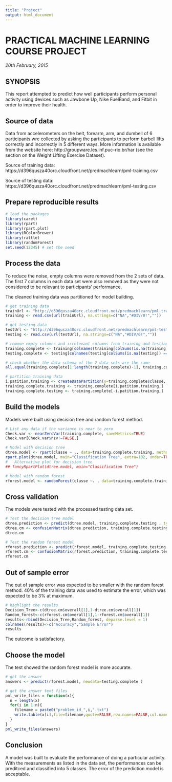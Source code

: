 ```yaml
---
title: "Project"
output: html_document
---
```

# PRACTICAL MACHINE LEARNING COURSE PROJECT
*20th February, 2015*

## SYNOPSIS
This report attempted to predict how well participants perform personal activity using devices such as Jawbone Up, Nike FuelBand, and Fitbit in order to improve their health.

## Source of data
Data from accelerometers on the belt, forearm, arm, and dumbell of 6 participants wre collected by asking the participants to perform barbell lifts correctly and incorrectly in 5 different ways. More information is available from the website here: http://groupware.les.inf.puc-rio.br/har (see the section on the Weight Lifting Exercise Dataset).

Source of training data:
https://d396qusza40orc.cloudfront.net/predmachlearn/pml-training.csv

Source of testing data:
https://d396qusza40orc.cloudfront.net/predmachlearn/pml-testing.csv

## Prepare reproducible results
```r
# load the packages
library(caret)
library(rpart)
library(rpart.plot)
library(RColorBrewer)
library(rattle)
library(randomForest)
set.seed(12345) # set the seed
```

## Process the data
To reduce the noise, empty columns were removed from the 2 sets of data. The first 7 columns in each data set were also removed as they were not considered to be relevant to participants' performance.

The cleaned training data was partitioned for model building.
```r
# get training data
trainUrl <- "http://d396qusza40orc.cloudfront.net/predmachlearn/pml-training.csv"
training <- read.csv(url(trainUrl), na.strings=c("NA","#DIV/0!",""))

# get testing data
testUrl <- "http://d396qusza40orc.cloudfront.net/predmachlearn/pml-testing.csv"
testing <- read.csv(url(testUrl), na.strings=c("NA","#DIV/0!",""))

# remove empty columns and irrelevant columns from training and testing data
training.complete <- training[colnames(training[colSums(is.na(training)) == 0])[-(1:7)]]
testing.complete <- testing[colnames(testing[colSums(is.na(testing)) == 0])[-(1:7)]]

# check whether the data schema of the 2 data sets are the same
all.equal(training.complete[1:length(training.complete)-1], training.complete[1:length(testing.complete)-1])

# partition training data
i.patition.training <- createDataPartition(y=training.complete$classe, p=0.6, list=FALSE )
training.complete.training <- training.complete[i.patition.training,]
training.complete.testing <- training.complete[-i.patition.training,]
```

## Build the models
Models were built using decision tree and random forest method.
```r
# List any data if the variance is near to zero
Check.var <- nearZeroVar(training.complete, saveMetrics=TRUE)
Check.var[Check.var$nzv!=FALSE,]

# Model with decision tree
dtree.model <- rpart(classe ~ ., data=training.complete.training, method="class")
rpart.plot(dtree.model, main="Classification Tree", extra=102, under=TRUE, faclen=0)
#   Alternative plot for decision tree
## fancyRpartPlot(dtree.model, main="Classification Tree")

# Model with random forest
rforest.model <- randomForest(classe ~. , data=training.complete.training, method="class")
```

## Cross validation
The models were tested with the processed testing data set.
```r
# Test the decision tree model
dtree.prediction <- predict(dtree.model, training.complete.testing , type = "class")
dtree.cm <- confusionMatrix(dtree.prediction, training.complete.testing$classe)
dtree.cm

# Test the random forest model
rforest.prediction <- predict(rforest.model, training.complete.testing, type = "class")
rforest.cm <- confusionMatrix(rforest.prediction, training.complete.testing$classe)
rforest.cm
```

## Out of sample error
The out of sample error was expected to be smaller with the random forest method. 40% of the training data was used to estimate the error, which was expected to be 3% at maximum.
```r
# highlight the results
Decision_Tree<-c(dtree.cm$overall[1],1-dtree.cm$overall[1])
Random_forest<-c(rforest.cm$overall[1],1-rforest.cm$overall[1])
results<-rbind(Decision_Tree,Random_forest, deparse.level = 1)
colnames(results)<-c("Accuracy","Sample Error")
results
```
The outcome is satisfactory.

## Choose the model
The test showed the random forest model is more accurate.
```r
# get the answer
answers <- predict(rforest.model, newdata=testing.complete )
```
```r
# get the answer text files
pml_write_files = function(x){
  n = length(x)
  for(i in 1:n){
    filename = paste0("problem_id_",i,".txt")
    write.table(x[i],file=filename,quote=FALSE,row.names=FALSE,col.names=FALSE)
  }
}
pml_write_files(answers)
```

## Conclusion
A model was built to evaluate the performance of doing a particular activity. With the measurements as listed in the data set, the performances can be preditced and classified into 5 classes. The error of the prediction model is acceptable.